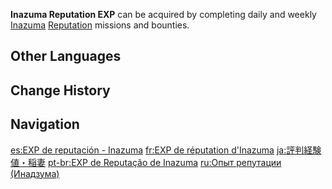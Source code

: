 {{Item Infobox
|id           = 000314
|type         = Experience
|group        = Reputation EXP
|image        = Item Inazuma Reputation EXP.png
|quality      = 3
|description  = Increases your Reputation Lv. (Inazuma)
|source1      = Completing missions/bounties from Inazuma [[Reputation]] system.
}}
'''Inazuma Reputation EXP''' can be acquired by completing daily and weekly [[Inazuma]] [[Reputation]] missions and bounties.

==Other Languages==
{{Other Languages
|en      = Inazuma Reputation EXP
|zhs     = 声望经验・稻妻
|zhs_rm  = Shēngwàng Jīngyàn - Dàoqī
|zht     = 聲望經驗・稻妻
|zht_rm  = Shēngwàng Jīngyàn - Dàoqī
|zh_tl   = Reputation Experience - Inazuma
|ja      = 評判経験値・稲妻
|ja_rm   = Hyouban Keikenchi - Inazuma
|ja_tl   = Reputation Experience - Inazuma
|ko      = 평판 경험치・이나즈마
|ko_tl   = Reputation Experience Point - Inazuma
|es      = EXP de reputación - Inazuma
|es_tl   = Reputation EXP - Inazuma
|fr      = EXP de réputation d'Inazuma
|fr_tl   = Inazuma Reputation EXP
|ru      = Опыт репутации (Инадзума)
|ru_tl   = Reputation Experience (Inazuma)
|th      = EXP ชื่อเสียงประจำเมือง Inazuma
|th_rm   = EXP Chuesiang Pracham Mueang Inazuma
|th_tl   = Inazuma City Reputation EXP
|vi      = EXP Danh Vọng - Inazuma
|vi_tl   = Reputation EXP - Inazuma
|de      = Ansehenserfahrung für Inazuma
|de_tl   = Reputation Experience for Inazuma
|id      = EXP Reputasi Inazuma
|id_tl   = Inazuma Reputation EXP
|pt      = EXP de Reputação de Inazuma
|pt_tl   = 
|tr      = Inazuma İtibarı TP
|tr_tl   = Inazuma Reputation EXP
|it      = ESP reputazione a Inazuma
|it_tl   = Reputation EXP in Inazuma
}}

==Change History==
{{Change History|2.0}}

==Navigation==
{{EXP Navbox|EXP Types}}

[[es:EXP de reputación - Inazuma]]
[[fr:EXP de réputation d'Inazuma]]
[[ja:評判経験値・稲妻]]
[[pt-br:EXP de Reputação de Inazuma]]
[[ru:Опыт репутации (Инадзума)]]